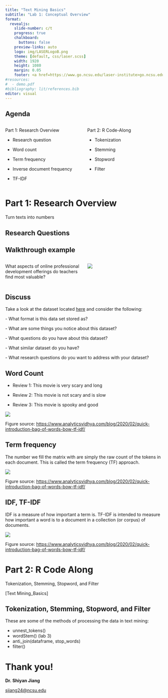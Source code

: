 ```yaml
---
title: "Text Mining Basics"
subtitle: "Lab 1: Conceptual Overview"
format:
  revealjs: 
    slide-number: c/t
    progress: true
    chalkboard: 
      buttons: false
    preview-links: auto
    logo: img/LASERLogoB.png
    theme: [default, css/laser.scss]
    width: 1920
    height: 1080
    margin: 0.05
    footer: <a href=https://www.go.ncsu.edu/laser-institute>go.ncsu.edu/laser-institute
#resources:
#  - demo.pdf
#bibliography: lit/references.bib
editor: visual
---
```


## Agenda

::::: columns
::: {.column width="50%"}
Part 1: Research Overview

-   Research question

-   Word count

-   Term frequency

-   Inverse document frequency

-   TF-IDF
:::

::: {.column width="50%"}
Part 2: R Code-Along

-   Tokenization

-   Stemming

-   Stopword

-   Filter
:::
:::::

# Part 1: Research Overview

Turn texts into numbers

## Research Questions

:::::: panel-tabset
## Walkthrough example

::::: columns
::: {.column width="50%"}
What aspects of online professional development offerings do teachers find most valuable?
:::

::: {.column width="50%"}
![](img/data.png)
:::
:::::

## Discuss

Take a look at the dataset located [here](https://github.com/laser-institute/text-mining/tree/main/dataset) and consider the following:

\- What format is this data set stored as?

\- What are some things you notice about this dataset?

\- What questions do you have about this dataset?

\- What similar dataset do you have?

\- What research questions do you want to address with your dataset?
::::::

## Word Count

-   Review 1: This movie is very scary and long

-   Review 2: This movie is not scary and is slow

-   Review 3: This movie is spooky and good

![](img/wordcount.png){fig-align="center"}

Figure source: <https://www.analyticsvidhya.com/blog/2020/02/quick-introduction-bag-of-words-bow-tf-idf/>

## Term frequency

The number we fill the matrix with are simply the raw count of the tokens in each document. This is called the term frequency (TF) approach.

![](img/termfrequency.png){fig-align="center"}

Figure source: <https://www.analyticsvidhya.com/blog/2020/02/quick-introduction-bag-of-words-bow-tf-idf/>

## IDF, TF-IDF

IDF is a measure of how important a term is. TF-IDF is intended to measure how important a word is to a document in a collection (or corpus) of documents.

![](img/tfidf.png){fig-align="center"}

Figure source: <https://www.analyticsvidhya.com/blog/2020/02/quick-introduction-bag-of-words-bow-tf-idf/>

# Part 2: R Code Along

Tokenization, Stemming, Stopword, and Filter

\[Text Mining_Basics\]

## Tokenization, Stemming, Stopword, and Filter

These are some of the methods of processing the data in text mining:

-   unnest_tokens()
-   wordStem() (lab 3)
-   anti_join(dataframe, stop_words)
-   filter()

# Thank you!

**Dr. Shiyan Jiang**

[sjiang24\@ncsu.edu](mailto:sjiang24@ncsu.edu)

\

\
\
